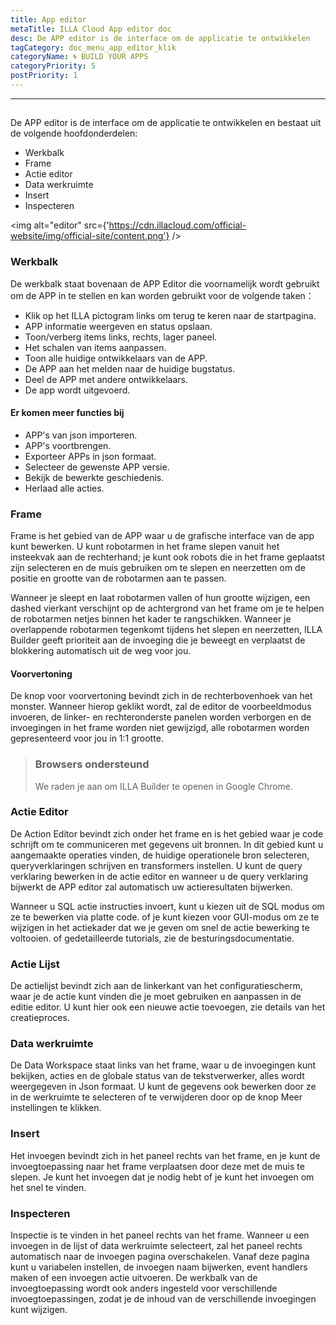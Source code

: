 ```yaml
---
title: App editor
metaTitle: ILLA Cloud App editor doc
desc: De APP editor is de interface om de applicatie te ontwikkelen
tagCategory: doc_menu_app_editor_klik
categoryName: 🌀 BUILD YOUR APPS
categoryPriority: 5
postPriority: 1
---
```


* * *

## <Heading hidden>App editor</Heading>

De APP editor is de interface om de applicatie te ontwikkelen en bestaat uit de volgende hoofdonderdelen:

-   Werkbalk
-   Frame
-   Actie editor
-   Data werkruimte
-   Insert
-   Inspecteren

<img alt="editor" src={'https://cdn.illacloud.com/official-website/img/official-site/content.png'} />

### Werkbalk

De werkbalk staat bovenaan de APP Editor die voornamelijk wordt gebruikt om de APP in te stellen en kan worden gebruikt voor de volgende taken：

-   Klik op het ILLA pictogram links om terug te keren naar de startpagina.
-   APP informatie weergeven en status opslaan.
-   Toon/verberg items links, rechts, lager paneel.
-   Het schalen van items aanpassen.
-   Toon alle huidige ontwikkelaars van de APP.
-   De APP aan het melden naar de huidige bugstatus.
-   Deel de APP met andere ontwikkelaars.
-   De app wordt uitgevoerd.

#### Er komen meer functies bij

-   APP's van json importeren.
-   APP's voortbrengen.
-   Exporteer APPs in json formaat.
-   Selecteer de gewenste APP versie.
-   Bekijk de bewerkte geschiedenis.
-   Herlaad alle acties.

[//]: # "[Image]"

### Frame

Frame is het gebied van de APP waar u de grafische interface van de app kunt bewerken. U kunt robotarmen in het frame slepen vanuit het insteekvak aan de rechterhand; je kunt ook robots die in het frame geplaatst zijn selecteren en de muis gebruiken om te slepen en neerzetten om de positie en grootte van de robotarmen aan te passen.

Wanneer je sleept en laat robotarmen vallen of hun grootte wijzigen, een dashed vierkant verschijnt op de achtergrond van het frame om je te helpen de robotarmen netjes binnen het kader te rangschikken. Wanneer je overlappende robotarmen tegenkomt tijdens het slepen en neerzetten, ILLA Builder geeft prioriteit aan de invoeging die je beweegt en verplaatst de blokkering automatisch uit de weg voor jou.

#### Voorvertoning

De knop voor voorvertoning bevindt zich in de rechterbovenhoek van het monster. Wanneer hierop geklikt wordt, zal de editor de voorbeeldmodus invoeren, de linker- en rechteronderste panelen worden verborgen en de invoegingen in het frame worden niet gewijzigd, alle robotarmen worden gepresenteerd voor jou in 1:1 grootte.

> ### Browsers ondersteund
>
> We raden je aan om ILLA Builder te openen in Google Chrome.

### Actie Editor

De Action Editor bevindt zich onder het frame en is het gebied waar je code schrijft om te communiceren met gegevens uit bronnen. In dit gebied kunt u aangemaakte operaties vinden, de huidige operationele bron selecteren, queryverklaringen schrijven en transformers instellen. U kunt de query verklaring bewerken in de actie editor en wanneer u de query verklaring bijwerkt de APP editor zal automatisch uw actieresultaten bijwerken.

Wanneer u SQL actie instructies invoert, kunt u kiezen uit de SQL modus om ze te bewerken via platte code. of je kunt kiezen voor GUI-modus om ze te wijzigen in het actiekader dat we je geven om snel de actie bewerking te voltooien. of gedetailleerde tutorials, zie de besturingsdocumentatie.

### Actie Lijst

De actielijst bevindt zich aan de linkerkant van het configuratiescherm, waar je de actie kunt vinden die je moet gebruiken en aanpassen in de editie editor. U kunt hier ook een nieuwe actie toevoegen, zie details van het creatieproces.

### Data werkruimte

De Data Workspace staat links van het frame, waar u de invoegingen kunt bekijken, acties en de globale status van de tekstverwerker, alles wordt weergegeven in Json formaat. U kunt de gegevens ook bewerken door ze in de werkruimte te selecteren of te verwijderen door op de knop Meer instellingen te klikken.

### Insert

Het invoegen bevindt zich in het paneel rechts van het frame, en je kunt de invoegtoepassing naar het frame verplaatsen door deze met de muis te slepen. Je kunt het invoegen dat je nodig hebt of je kunt het invoegen om het snel te vinden.

[//]: # "[Image]"

### Inspecteren

Inspectie is te vinden in het paneel rechts van het frame. Wanneer u een invoegen in de lijst of data werkruimte selecteert, zal het paneel rechts automatisch naar de invoegen pagina overschakelen. Vanaf deze pagina kunt u variabelen instellen, de invoegen naam bijwerken, event handlers maken of een invoegen actie uitvoeren. De werkbalk van de invoegtoepassing wordt ook anders ingesteld voor verschillende invoegtoepassingen, zodat je de inhoud van de verschillende invoegingen kunt wijzigen.
